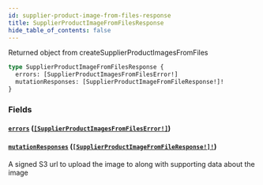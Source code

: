 ```yaml
---
id: supplier-product-image-from-files-response
title: SupplierProductImageFromFilesResponse
hide_table_of_contents: false
---
```



Returned object from createSupplierProductImagesFromFiles

```graphql
type SupplierProductImageFromFilesResponse {
  errors: [SupplierProductImagesFromFilesError!]
  mutationResponses: [SupplierProductImageFromFileResponse!]!
}
```


### Fields

#### [`errors`](#) ([`[SupplierProductImagesFromFilesError!]`](/supply/api/graphql-admin/reference/objects/supplier-product-images-from-files-error))




#### [`mutationResponses`](#) ([`[SupplierProductImageFromFileResponse!]!`](/supply/api/graphql-admin/reference/objects/supplier-product-image-from-file-response))

A signed S3 url to upload the image to along with supporting data about the image




